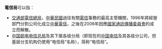 '''電信局'''可以指：
*[[交通部電信總局|交通部電信總局]]，[[中華民國|中華民國]]過往有關[[電信|電信]]事務的最高主管機關，1996年將經營部門分割公司化成立[[中華電信|中華電信]]，之後在2006年因應[[國家通訊傳播委員會|國家通訊傳播委員會]]的成立而解散。
*[[中国邮电电信总局|中国邮电电信总局]]及其下属各级分局（即现在的[[中国电信|中国电信]]及其各级分公司，但基层分支机构仍使用“电信局”名称），简称“电信局”。
{{消歧義|cat=三字组织机构消歧义}}